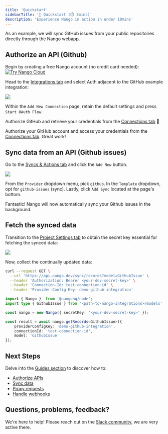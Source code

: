 ```yaml
---
title: 'Quickstart'
sidebarTitle: '🚀 Quickstart (⏱️ 3mins)'
description: 'Experience Nango in action in under 10mins'
---
```


As an example, we will sync GitHub issues from your public repositories directly through the Nango webapp.

## Authorize an API (Github)

Begin by creating a free Nango account (no credit card needed):
<a href="https://app.nango.dev/signup" target="_blank">
  <img alt="Try Nango Cloud" src="/images/nango-deploy-button.svg" noZoom />
</a>

Head to the [Integrations tab](https://app.nango.dev) and select Auth adjacent to the GitHub example integration:

<Frame>
  <img src="/images/quickstart/nango-oauth-button.png" />
</Frame>

Within the `Add New Connection` page, retain the default settings and press `Start OAuth Flow`.

Authorize GitHub and retrieve your credentials from the [Connections tab](https://app.nango.dev/connections) 🎉

Authorize your GitHub account and access your credentials from the [Connections tab](https://app.nango.dev/connections). Great work!

## Sync data from an API (Github issues)

Go to the [Syncs & Actions tab](https://app.nango.dev/syncs) and click the `Add New` button.

<Frame>
  <img src="/images/quickstart/add-new-sync.png" />
</Frame>

From the `Provider` dropdown menu, pick `github`. In the `Template` dropdown, opt for `github-issues` (sync). Lastly, click `Add Sync` located at the page's bottom.

Fantastic! Nango will now automatically sync your Github issues in the background.

## Fetch the synced data

Transition to the [Project Settings tab](https://app.nango.dev/project-settings) to obtain the secret key essential for fetching the synced data:

<Frame>
  <img src="/images/quickstart/secret-key.png" />
</Frame>

Now, collect the continually updated data:

<Tabs>

<Tab title="cURL">

```bash
curl --request GET \
  --url 'https://api.nango.dev/sync/records?model=GithubIssue' \
  --header 'Authorization: Bearer <your-dev-secret-key>' \
  --header 'Connection-Id: test-connection-id' \
  --header 'Provider-Config-Key: demo-github-integration'
```
</Tab>

<Tab title="Node SDK">

```ts
import { Nango }  from '@nangohq/node';
import type { GithubIssue } from '<path-to-nango-integrations>/models'

const nango = new Nango({ secretKey: '<your-dev-secret-key>' });

const result = await nango.getRecords<GithubIssue>({
    providerConfigKey: 'demo-github-integration',
    connectionId: 'test-connection-id',
    model: 'GithubIssue'
});
```
</Tab>


</Tabs>

## Next Steps

Delve into the [Guides section](/guides) to discover how to:
- [Authorize APIs](/guides/oauth)
- [Sync data](/guides/sync)
- [Proxy requests](/guides/proxy)
- [Handle webhooks](/guides/webhooks)

## Questions, problems, feedback?

We're here to help! Please reach out on the [Slack community](https://nango.dev/slack), we are very active there.
